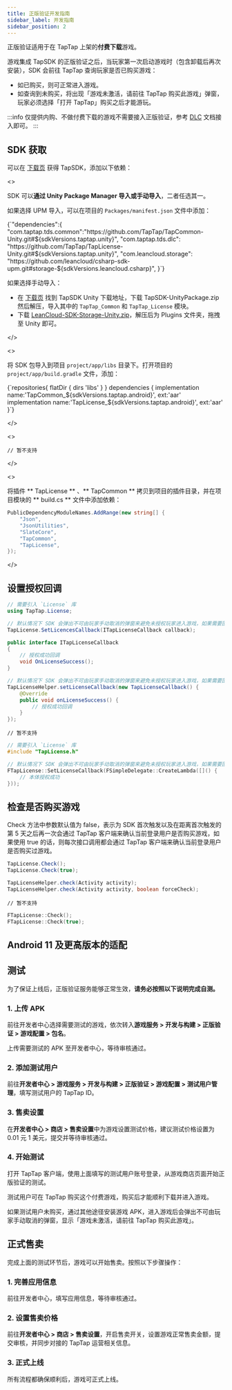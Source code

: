 ```yaml
---
title: 正版验证开发指南
sidebar_label: 开发指南
sidebar_position: 2
---
```



正版验证适用于在 TapTap 上架的**付费下载**游戏。

游戏集成 TapSDK 的正版验证之后，当玩家第一次启动游戏时（包含卸载后再次安装），SDK 会前往 TapTap 查询玩家是否已购买游戏：

- 如已购买，则可正常进入游戏。
- 如查询到未购买，将出现「游戏未激活，请前往 TapTap 购买此游戏」弹窗，玩家必须选择「打开 TapTap」购买之后才能游玩。

:::info
仅提供内购、不做付费下载的游戏不需要接入正版验证，参考 [DLC](/sdk/dlc/guide/) 文档接入即可。
:::

## SDK 获取

可以在 [下载页](/tap-download) 获得 TapSDK，添加以下依赖：

<MultiLang kind="ue">

<>

SDK 可以**通过 Unity Package Manager 导入或手动导入**，二者任选其一。

如果选择 UPM 导入，可以在项目的 `Packages/manifest.json` 文件中添加：

<CodeBlock className="json">
  {`"dependencies":{
    "com.taptap.tds.common":"https://github.com/TapTap/TapCommon-Unity.git#${sdkVersions.taptap.unity}",
    "com.taptap.tds.dlc": "https://github.com/TapTap/TapLicense-Unity.git#${sdkVersions.taptap.unity}",
    "com.leancloud.storage": "https://github.com/leancloud/csharp-sdk-upm.git#storage-${sdkVersions.leancloud.csharp}",
}`}
</CodeBlock>

如果选择手动导入：

* 在 [下载页](/tap-download) 找到 TapSDK Unity 下载地址，下载 TapSDK-UnityPackage.zip 然后解压，导入其中的 `TapTap_Common` 和 `TapTap_License` 模块。
* 下载 [LeanCloud-SDK-Storage-Unity.zip](https://github.com/leancloud/csharp-sdk/releases)，解压后为 Plugins 文件夹，拖拽至 Unity 即可。  

</>

<>

将 SDK 包导入到项目 `project/app/libs` 目录下。打开项目的 `project/app/build.gradle` 文件，添加：

<CodeBlock className="groovy">
  {`repositories{
    flatDir {  
        dirs 'libs'  
    }  
}  
dependencies {
    implementation name:'TapCommon_${sdkVersions.taptap.android}', ext:'aar'
    implementation name:'TapLicense_${sdkVersions.taptap.android}', ext:'aar'
}`}
</CodeBlock>

</>

<>

```objc
// 暂不支持
```

</>


<>

将插件 ** TapLicense ** 、** TapCommon ** 拷贝到项目的插件目录，并在项目模块的 ** build.cs ** 文件中添加依赖：

```csharp
PublicDependencyModuleNames.AddRange(new string[] { 
    "Json",
    "JsonUtilities",
    "SlateCore",           
    "TapCommon",
    "TapLicense",
});
```

</>

</MultiLang>

## 设置授权回调

<MultiLang kind="ue">

```cs
// 需要引入 `License` 库
using TapTap.License;

// 默认情况下 SDK 会弹出不可由玩家手动取消的弹窗来避免未授权玩家进入游戏，如果需要回调来触发流程，请添加如下代码
TapLicense.SetLicencesCallback(ITapLicenseCallback callback);

public interface ITapLicenseCallback
{
    // 授权成功回调
    void OnLicenseSuccess();
}
```

```java
// 默认情况下 SDK 会弹出不可由玩家手动取消的弹窗来避免未授权玩家进入游戏，如果需要回调来触发流程，请添加如下代码
TapLicenseHelper.setLicenseCallback(new TapLicenseCallback() {
    @Override
    public void onLicenseSuccess() {
        // 授权成功回调
    }
});
```

```objc
// 暂不支持
```

```cpp
// 需要引入 `License` 库
#include "TapLicense.h"

// 默认情况下 SDK 会弹出不可由玩家手动取消的弹窗来避免未授权玩家进入游戏，如果需要回调来触发流程，请添加如下代码
FTapLicense::SetLicenseCallback(FSimpleDelegate::CreateLambda([]() {
    // 本体授权成功
}));
```

</MultiLang>

## 检查是否购买游戏

Check 方法中参数默认值为 false，表示为 SDK 首次触发以及在距离首次触发的第 5 天之后再一次会通过 TapTap 客户端来确认当前登录用户是否购买游戏，如果使用 true 的话，则每次接口调用都会通过 TapTap 客户端来确认当前登录用户是否购买过游戏。

<MultiLang kind="ue">

```cs
TapLicense.Check();
TapLicense.Check(true);
```

```java
TapLicenseHelper.check(Activity activity);
TapLicenseHelper.check(Activity activity, boolean forceCheck);
```

```objc
// 暂不支持
```

```cpp
FTapLicense::Check();
FTapLicense::Check(true);
```

</MultiLang>

## Android 11 及更高版本的适配

<AndroidFaq />

## 测试

为了保证上线后，正版验证服务能够正常生效，**请务必按照以下说明完成自测。**

### 1. 上传 APK

前往开发者中心选择需要测试的游戏，依次转入**游戏服务 > 开发与构建 > 正版验证 > 游戏配置 > 包名**。

上传需要测试的 APK 至开发者中心，等待审核通过。

### 2. 添加测试用户

前往**开发者中心 > 游戏服务 > 开发与构建 > 正版验证 > 游戏配置 > 测试用户管理**，填写测试用户的 TapTap ID。

### 3. 售卖设置

在**开发者中心 > 商店 > 售卖设置**中为游戏设置测试价格，建议测试价格设置为<Conditional region="cn"> 0.01 元</Conditional><Conditional region="global"> 1 美元</Conditional>，提交并等待审核通过。

### 4. 开始测试

打开 TapTap 客户端，使用上面填写的测试用户账号登录，从游戏商店页面开始正版验证的测试。

测试用户可在 TapTap 购买这个付费游戏，购买后才能顺利下载并进入游戏。

如果测试用户未购买，通过其他途径安装游戏 APK，进入游戏后会弹出不可由玩家手动取消的弹窗，显示「游戏未激活，请前往 TapTap 购买此游戏」。

## 正式售卖

完成上面的测试环节后，游戏可以开始售卖。按照以下步骤操作：

### 1. 完善应用信息

前往开发者中心，填写应用信息，等待审核通过。

### 2. 设置售卖价格

前往**开发者中心 > 商店 > 售卖设置**，开启售卖开关，设置游戏正常售卖金额，提交审核，并同步对接的 TapTap 运营相关信息。

### 3. 正式上线

所有流程都确保顺利后，游戏可正式上线。
